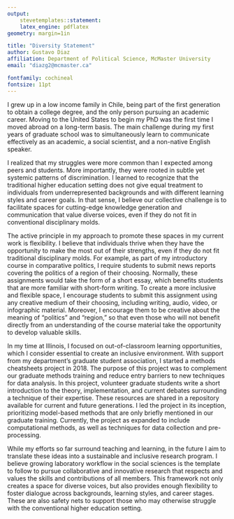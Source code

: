 ```yaml
---
output: 
    stevetemplates::statement:
    latex_engine: pdflatex
geometry: margin=1in

title: "Diversity Statement"
author: Gustavo Diaz
affiliation: Department of Political Science, McMaster University
email: "diazg2@mcmaster.ca"

fontfamily: cochineal
fontsize: 11pt
---
```



I grew up in a low income family in Chile, being part of the first generation to obtain a college degree, and the only person pursuing an academic career. Moving to the United States to begin my PhD was the first time I moved abroad on a long-term basis. The main challenge during my first years of graduate school was to simultaneously learn to communicate effectively as an academic, a social scientist, and a non-native English speaker.

I realized that my struggles were more common than I expected among peers and students. More importantly, they were rooted in subtle yet systemic patterns of discrimination. I learned to recognize that the traditional higher education setting does not give equal treatment to individuals from underrepresented backgrounds and with different learning styles and career goals. In that sense, I believe our collective challenge is to facilitate spaces for cutting-edge knowledge generation and communication that value diverse voices, even if they do not fit in conventional disciplinary molds.

The active principle in my approach to promote these spaces in my current work is flexibility. I believe that individuals thrive when they have the opportunity to make the most out of their strengths, even if they do not fit traditional disciplinary molds. For example, as part of my introductory course in comparative politics, I require students to submit news reports covering the politics of a region of their choosing. Normally, these assignments would take the form of a short essay, which benefits students that are more familiar with short-form writing. To create a more inclusive and flexible space, I encourage students to submit this assignment using any creative medium of their choosing, including writing, audio, video, or infographic material. Moreover, I encourage them to be creative about the meaning of "politics" and "region," so that even those who will not benefit directly from an understanding of the course material take the opportunity to develop valuable skills.

In my time at Illinois, I focused on out-of-classroom learning opportunities, which I consider essential to create an inclusive environment. With support from my department's graduate student association, I started a methods cheatsheets project in 2018. The purpose of this project was to complement our graduate methods training and reduce entry barriers to new techniques for data analysis. In this project, volunteer graduate students write a short introduction to the theory, implementation, and current debates surrounding a technique of their expertise. These resources are shared in a repository available for current and future generations. I led the project in its inception, prioritizing model-based methods that are only briefly mentioned in our graduate training. Currently, the project as expanded to include computational methods, as well as techniques for data collection and pre-processing.

While my efforts so far surround teaching and learning, in the future I aim to translate these ideas into a sustainable and inclusive research program. I believe growing laboratory workflow in the social sciences is the template to follow to pursue collaborative and innovative research that respects and values the skills and contributions of all members. This framework not only creates a space for diverse voices, but also provides enough flexibility to foster dialogue across backgrounds, learning styles, and career stages. These are also safety nets to support those who may otherwise struggle with the conventional higher education setting.


